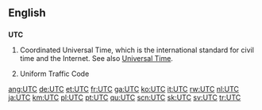 ==English==

==={{initialism}}===
{{wikipedia}}
'''UTC'''

#Coordinated Universal Time, which is the international standard for civil time and the Internet. See also [[Universal Time]].
#{{US}} {{law}} Uniform Traffic Code

[[ang:UTC]]
[[de:UTC]]
[[et:UTC]]
[[fr:UTC]]
[[ga:UTC]]
[[ko:UTC]]
[[it:UTC]]
[[rw:UTC]]
[[nl:UTC]]
[[ja:UTC]]
[[km:UTC]]
[[pl:UTC]]
[[pt:UTC]]
[[qu:UTC]]
[[scn:UTC]]
[[sk:UTC]]
[[sv:UTC]]
[[tr:UTC]]